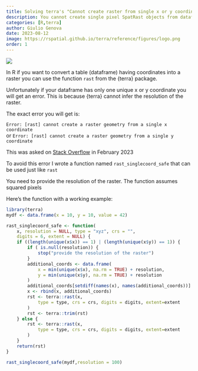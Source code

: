 ```yaml
---
title: Solving terra's "Cannot create raster from single x or y coordinate"
description: You cannot create single pixel SpatRast objects from dataframe. Here's my way to solve it
categories: [R,terra]
author: Giulio Genova
date: 2023-08-12
image: https://rspatial.github.io/terra/reference/figures/logo.png
order: 1
---
```


![](pattern-8100674_1280_crp.jpg)

In R if you want to convert a table (dataframe) having coordinates into a raster you can use
the function `rast` from the {terra} package.

Unfortunately if your dataframe has only one unique x or y coordinate you
will get an error. This is because {terra} cannot infer the resolution of
the raster.

The exact error you will get is:

`Error: [rast] cannot create a raster geometry from a single x coordinate`   
or
`Error: [rast] cannot create a raster geometry from a single y coordinate`

This was asked on [Stack Overflow](
https://stackoverflow.com/questions/75585028/cannot-create-a-raster-geometry-from-a-single-y-coordinate) in February 2023

To avoid this error I wrote a function named `rast_singlecoord_safe` that can be used
just like `rast`


:::callout-warning
You need to provide the resolution of the raster. The function assumes squared pixels
:::

Here's the function with a working example: 

```r
library(terra)
mydf <- data.frame(x = 10, y = 10, value = 42)

rast_singlecoord_safe <- function(
    x, resolution = NULL, type = "xyz", crs = "",
    digits = 6, extent = NULL) {
    if ((length(unique(x$x)) == 1) | (length(unique(x$y)) == 1)) {
        if ( is.null(resolution)) {
            stop("provide the resolution of the raster")
        }
        additional_coords <- data.frame(
            x = min(unique(x$x), na.rm = TRUE) + resolution,
            y = min(unique(x$y), na.rm = TRUE) + resolution
        )
        additional_coords[setdiff(names(x), names(additional_coords))] <- NA
        x <- rbind(x, additional_coords)
        rst <- terra::rast(x,
            type = type, crs = crs, digits = digits, extent=extent
        )
        rst <- terra::trim(rst)
    } else {
        rst <- terra::rast(x,
            type = type, crs = crs, digits = digits, extent=extent
        )
    }
    return(rst)
}

rast_singlecoord_safe(mydf,resolution = 100)

```

